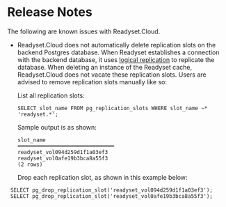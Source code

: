# Release Notes

The following are known issues with Readyset.Cloud.

- Readyset.Cloud does not automatically delete replication slots on the backend Postgres database.
  When Readyset establishes a connection with the backend database, it uses
  [logical replication](https://blog.readyset.io/how-database-replication-works-under-the-hood/) to replicate the database.
  When deleting an instance of the Readyset cache, Readyset.Cloud does not vacate these replication slots.
  Users are advised to remove replication slots manually like so:

  List all replication slots:

  ```
  SELECT slot_name FROM pg_replication_slots WHERE slot_name ~* 'readyset.*';
  ```

  Sample output is as shown:

  ```
  slot_name
  ═══════════════════════════════
  readyset_vol094d259d1f1a03ef3
  readyset_vol0afe19b3bca8a55f3
  (2 rows)
  ```

  Drop each replication slot, as shown in this example below:

```
 SELECT pg_drop_replication_slot('readyset_vol094d259d1f1a03ef3');
 SELECT pg_drop_replication_slot('readyset_vol0afe19b3bca8a55f3');

```

